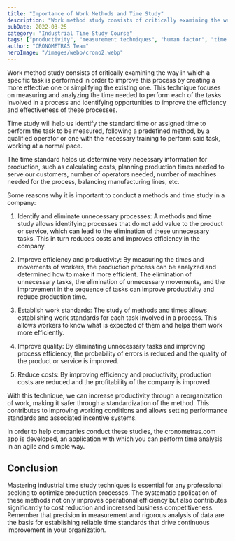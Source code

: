 ```yaml
---
title: "Importance of Work Methods and Time Study"
description: "Work method study consists of critically examining the way in which a specific task is performed in order to improve this process by creating a more effective one or simplifying the existing one."
pubDate: 2022-03-25
category: "Industrial Time Study Course"
tags: ["productivity", "measurement techniques", "human factor", "time measurement", "time study", "operator performance", "time study software", "methods study"]
author: "CRONOMETRAS Team"
heroImage: "/images/webp/crono2.webp"
---
```


Work method study consists of critically examining the way in which a specific task is performed in order to improve this process by creating a more effective one or simplifying the existing one. This technique focuses on measuring and analyzing the time needed to perform each of the tasks involved in a process and identifying opportunities to improve the efficiency and effectiveness of these processes.

Time study will help us identify the standard time or assigned time to perform the task to be measured, following a predefined method, by a qualified operator or one with the necessary training to perform said task, working at a normal pace.

The time standard helps us determine very necessary information for production, such as calculating costs, planning production times needed to serve our customers, number of operators needed, number of machines needed for the process, balancing manufacturing lines, etc.

Some reasons why it is important to conduct a methods and time study in a company:

1. Identify and eliminate unnecessary processes: A methods and time study allows identifying processes that do not add value to the product or service, which can lead to the elimination of these unnecessary tasks. This in turn reduces costs and improves efficiency in the company.

2. Improve efficiency and productivity: By measuring the times and movements of workers, the production process can be analyzed and determined how to make it more efficient. The elimination of unnecessary tasks, the elimination of unnecessary movements, and the improvement in the sequence of tasks can improve productivity and reduce production time.

3. Establish work standards: The study of methods and times allows establishing work standards for each task involved in a process. This allows workers to know what is expected of them and helps them work more efficiently.

4. Improve quality: By eliminating unnecessary tasks and improving process efficiency, the probability of errors is reduced and the quality of the product or service is improved.

5. Reduce costs: By improving efficiency and productivity, production costs are reduced and the profitability of the company is improved.

With this technique, we can increase productivity through a reorganization of work, making it safer through a standardization of the method. This contributes to improving working conditions and allows setting performance standards and associated incentive systems.

In order to help companies conduct these studies, the cronometras.com app is developed, an application with which you can perform time analysis in an agile and simple way.

## Conclusion

Mastering industrial time study techniques is essential for any professional seeking to optimize production processes. The systematic application of these methods not only improves operational efficiency but also contributes significantly to cost reduction and increased business competitiveness. Remember that precision in measurement and rigorous analysis of data are the basis for establishing reliable time standards that drive continuous improvement in your organization.
